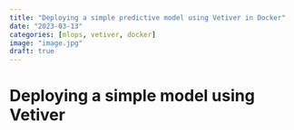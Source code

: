 ```yaml
---
title: "Deploying a simple predictive model using Vetiver in Docker"
date: "2023-03-13"
categories: [mlops, vetiver, docker]
image: "image.jpg"
draft: true
---
```


# Deploying a simple model using Vetiver
